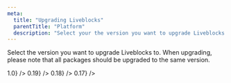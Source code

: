 ```yaml
---
meta:
  title: "Upgrading Liveblocks"
  parentTitle: "Platform"
  description: "Select your the version you want to upgrade Liveblocks to"
---
```


Select the version you want to upgrade Liveblocks to. When upgrading, please
note that all packages should be upgraded to the same version.

<ListGrid>
  <DocsCard
    type="image"
    title="Upgrading to 1.0"
    href="/docs/guides/upgrading/1.0"
    visual={<DocsCardGradientText>1.0</DocsCardGradientText>}
  />
  <DocsCard
    type="image"
    title="Upgrading to 0.19"
    href="/docs/guides/upgrading/0.19"
    visual={<DocsCardGradientText>0.19</DocsCardGradientText>}
  />
  <DocsCard
    type="image"
    title="Upgrading to 0.18"
    href="/docs/guides/upgrading/0.18"
    visual={<DocsCardGradientText>0.18</DocsCardGradientText>}
  />
  <DocsCard
    type="image"
    title="Upgrading to 0.17"
    href="/docs/guides/upgrading/0.17"
    visual={<DocsCardGradientText>0.17</DocsCardGradientText>}
  />
</ListGrid>
